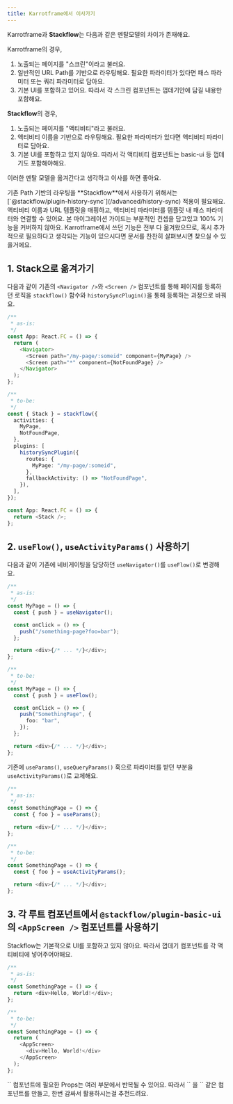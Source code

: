 ```yaml
---
title: Karrotframe에서 이사가기
---
```


Karrotframe과 **Stackflow**는 다음과 같은 멘탈모델의 차이가 존재해요.

Karrotframe의 경우,

1. 노출되는 페이지를 "스크린"이라고 불러요.
2. 일반적인 URL Path를 기반으로 라우팅해요. 필요한 파라미터가 있다면 패스 파라미터 또는 쿼리 파라미터로 담아요.
3. 기본 UI를 포함하고 있어요. 따라서 각 스크린 컴포넌트는 껍데기안에 담길 내용만 포함해요.

**Stackflow**의 경우,

1. 노출되는 페이지를 "액티비티"라고 불러요.
2. 액티비티 이름을 기반으로 라우팅해요. 필요한 파라미터가 있다면 액티비티 파라미터로 담아요.
3. 기본 UI를 포함하고 있지 않아요. 따라서 각 액티비티 컴포넌트는 basic-ui 등 껍데기도 포함해야해요.

이러한 멘탈 모델을 옮겨간다고 생각하고 이사를 하면 좋아요.

<Tip>
  기존 Path 기반의 라우팅을 **Stackflow**에서 사용하기 위해서는
  [`@stackflow/plugin-history-sync`](/advanced/history-sync) 적용이 필요해요.
  액티비티 이름과 URL 템플릿을 매핑하고, 액티비티 파라미터를 템플릿 내 패스
  파라미터와 연결할 수 있어요.
</Tip>

<Warning>
  본 마이그레이션 가이드는 부분적인 컨셉을 담고있고 100% 기능을 커버하지 않아요.
  Karrotframe에서 쓰던 기능은 전부 다 옮겨왔으므로, 혹시 추가적으로 필요하다고
  생각되는 기능이 있으시다면 문서를 찬찬히 살펴보시면 찾으실 수 있을거에요.
</Warning>

## 1. Stack으로 옮겨가기

다음과 같이 기존의 `<Navigator />`와 `<Screen />` 컴포넌트를 통해 페이지를 등록하던 로직을 `stackflow()` 함수와 `historySyncPlugin()`을 통해 등록하는 과정으로 바꿔요.

```typescript
/**
 * as-is:
 */
const App: React.FC = () => {
  return (
    <Navigator>
      <Screen path="/my-page/:someid" component={MyPage} />
      <Screen path="*" component={NotFoundPage} />
    </Navigator>
  );
};
```

```typescript
/**
 * to-be:
 */
const { Stack } = stackflow({
  activities: {
    MyPage,
    NotFoundPage,
  },
  plugins: [
    historySyncPlugin({
      routes: {
        MyPage: "/my-page/:someid",
      },
      fallbackActivity: () => "NotFoundPage",
    }),
  ],
});

const App: React.FC = () => {
  return <Stack />;
};
```

## 2. `useFlow()`, `useActivityParams()` 사용하기

다음과 같이 기존에 네비게이팅을 담당하던 `useNavigator()`를 `useFlow()`로 변경해요.

```typescript
/**
 * as-is:
 */
const MyPage = () => {
  const { push } = useNavigator();

  const onClick = () => {
    push("/something-page?foo=bar");
  };

  return <div>{/* ... */}</div>;
};
```

```typescript
/**
 * to-be:
 */
const MyPage = () => {
  const { push } = useFlow();

  const onClick = () => {
    push("SomethingPage", {
      foo: "bar",
    });
  };

  return <div>{/* ... */}</div>;
};
```

기존에 `useParams()`, `useQueryParams()` 훅으로 파라미터를 받던 부분을 `useActivityParams()`로 교체해요.

```typescript
/**
 * as-is:
 */
const SomethingPage = () => {
  const { foo } = useParams();

  return <div>{/* ... */}</div>;
};
```

```typescript
/**
 * to-be:
 */
const SomethingPage = () => {
  const { foo } = useActivityParams();

  return <div>{/* ... */}</div>;
};
```

## 3. 각 루트 컴포넌트에서 `@stackflow/plugin-basic-ui`의 `<AppScreen />` 컴포넌트를 사용하기

Stackflow는 기본적으로 UI를 포함하고 있지 않아요. 따라서 껍데기 컴포넌트를 각 액티비티에 넣어주어야해요.

```typescript
/**
 * as-is:
 */
const SomethingPage = () => {
  return <div>Hello, World!</div>;
};
```

```typescript
/**
 * to-be:
 */
const SomethingPage = () => {
  return (
    <AppScreen>
      <div>Hello, World!</div>
    </AppScreen>
  );
};
```

<Note>
  `<AppScreen />` 컴포넌트에 필요한 Props는 여러 부분에서 반복될 수 있어요.
  따라서 `<AppScreen />` 을 `<MyLayout />` 같은 컴포넌트를 만들고, 한번 감싸서
  활용하시는걸 추천드려요.
</Note>
